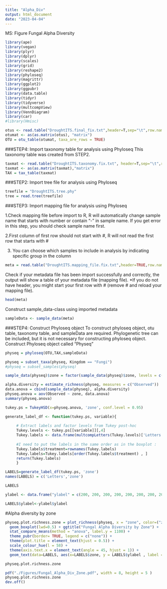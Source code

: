 ---
title: "Alpha_Div"
output: html_document
date: "2023-04-04"
---

MS: Figure Fungal Alpha Diversity 

```{r warning=FALSE, message=FALSE}
library(ape)
library(vegan)
library(plyr)
library(dplyr)
library(scales)
library(grid)
library(reshape2)
library(phyloseq)
library(magrittr)
library(ggplot2)
library(ggpubr)
library(data.table)
library(tidyr)
library(tidyverse)
library(multcompView)
library(VennDiagram)
library(car)
#library(Hmisc)
```


```{r}
otus <- read.table("DroughtITS.final_fix.txt",header=T,sep="\t",row.names=1)
otumat <- as(as.matrix(otus), "matrix")
OTU = otu_table(otumat, taxa_are_rows = TRUE)
```

###STEP4: Import taxonomy table for analysis using Phyloseq
This taxonomy table was created from STEP2.
```{r}
taxmat <- read.table("DroughtITS.taxonomy.fix.txt", header=T,sep="\t",row.names=1)
taxmat <- as(as.matrix(taxmat),"matrix")
TAX = tax_table(taxmat)
```

###STEP2: Import tree file for analysis using Phyloseq

```{r warning=FALSE}
treefile = "DroughtITS.tree.phy"
tree = read.tree(treefile)
```

###STEP3: Import mapping file for analysis using Phyloseq

1.Check mapping file before import to R, R will automatically change sample name that starts with number or contain “-” in sample name. If you get error in this step, you should check sample name first. 

2.First column of first row should not start with #, R will not read the first row that starts with #

3. You can choose which samples to include in analysis by indicating specific group in the column

```{r}
meta = read.table("DroughtITS.mapping_file.fix.txt",header=TRUE,row.names=1,sep="\t",stringsAsFactors=FALSE)
```

Check if your metadata file has been import successfully and correctly, the output will show a table of your metadata file (mapping file). *If you do not have header, you might start your first row with # (remove # and reload your mapping file).

```{r}
head(meta)
```

Construct sample_data-class using imported metadata
```{r warning=FALSE}
sampleData <- sample_data(meta)
```


###STEP4: Construct Phyloseq object
To construct phyloseq object, otu table, taxonomy table, and sampleData are required. Phylogenetic tree can be included, but it is not necessary for constructing phyloseq object.
Construct Phyloseq object called "Physeq"

```{r warning=FALSE}
physeq = phyloseq(OTU,TAX,sampleData)
```

```{r}
physeq = subset_taxa(physeq, Kingdom == "Fungi")
#physeq = subset_samples(physeq)

```

```{r}

sample_data(physeq)$zone = factor(sample_data(physeq)$zone, levels = c('one', 'two', 'three', 'four', 'five', 'six', 'seven' ,'eight'))

```

```{r}
alpha.diversity = estimate_richness(physeq, measures = c("Observed"))
data.anova = cbind(sample_data(physeq), alpha.diversity)
physeq.anova = aov(Observed ~ zone, data.anova)
summary(physeq.anova)
```

```{r}
tukey.ps = TukeyHSD(x=physeq.anova, 'zone', conf.level = 0.95)

generate_label_df <- function(tukey.ps, variable){
 
     # Extract labels and factor levels from Tukey post-hoc 
     Tukey.levels <- tukey.ps[[variable]][,4]
     Tukey.labels <- data.frame(multcompLetters(Tukey.levels)['Letters'])
     
     #I need to put the labels in the same order as in the boxplot :
     Tukey.labels$treatment=rownames(Tukey.labels)
     Tukey.labels=Tukey.labels[order(Tukey.labels$treatment) , ]
     return(Tukey.labels)
     }

LABELS=generate_label_df(tukey.ps, 'zone')
names(LABELS) = c('Letters','zone')
```

```{r}
LABELS
```

```{r}

ylabel <- data.frame("ylabel" = c(200, 200, 200, 200, 200, 200, 200, 200))

```

```{r}
LABELS$ylabel<-ylabel$ylabel
```


#Alpha diversity by zone

```{r}
physeq.plot.richness.zone = plot_richness(physeq, x = "zone", color=("zone"), measures=c("Observed")) + 
  geom_boxplot(lwd=0.5) + ggtitle("Fungal Alpha Diversity by Zone") + 
  stat_compare_means(method = "anova", label.y = 1100) + 
  theme_pubr(border= TRUE, legend = c("none")) + 
  theme(plot.title = element_text(hjust = 0.5)) +
  scale_colour_hue(l = 58) +
  theme(axis.text.x = element_text(angle = 45, hjust = 1)) +
  geom_text(data=LABELS, aes(x=LABELS$zone, y = LABELS$ylabel , label = LABELS$Letters))

physeq.plot.richness.zone
```


```{r warning=FALSE}
pdf("./Figures/Fungal_Alpha_Div_Zone.pdf", width = 8, height = 5 )
physeq.plot.richness.zone
dev.off()
```
